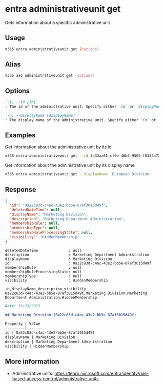 
# entra administrativeunit get

Gets information about a specific administrative unit

## Usage

```sh
m365 entra administrativeunit get [options]
```

## Alias

```sh
m365 aad administrativeunit get [options]
```

## Options

```md definition-list
`-i, --id [id]`
: The id of the administrative unit. Specify either `id` or `displayName` but not both.

`-n, --displayName [displayName]`
: The display name of the administrative unit. Specify either `id` or `displayName` but not both.
```

<Global />

## Examples

Get information about the administrative unit by its id

```sh
m365 entra administrativeunit get --id fc33aa61-cf0e-46b6-9506-f633347202ab
```

Get information about the administrative unit by its display name

```sh
m365 entra administrativeunit get --displayName 'European Division'
```

## Response

<Tabs>
  <TabItem value="JSON">

  ```json
  {
    "id": "0a22c83d-c4ac-43e2-bb5e-87af3015d49f",
    "deletedDateTime": null,
    "displayName": "Marketing Division",
    "description": "Marketing Department Administration",
    "membershipRule": null,
    "membershipType": null,
    "membershipRuleProcessingState": null,
    "visibility": "HiddenMembership"
  }
  ```

  </TabItem>
  <TabItem value="Text">

  ```text
  deletedDateTime              : null
  description                  : Marketing Department Administration
  displayName                  : Marketing Division
  id                           : 0a22c83d-c4ac-43e2-bb5e-87af3015d49f
  membershipRule               : null
  membershipRuleProcessingState: null
  membershipType               : null
  visibility                   : HiddenMembership
  ```

  </TabItem>
  <TabItem value="CSV">

  ```csv
  id,displayName,description,visibility
  0a22c83d-c4ac-43e2-bb5e-87af3015d49f,Marketing Division,Marketing Department Administration,HiddenMembership
  ```

  </TabItem>
  <TabItem value="Markdown">

  ```md
  Date: 10/23/2023

  ## Marketing Division (0a22c83d-c4ac-43e2-bb5e-87af3015d49f)

  Property | Value
  ---------|-------
  id | 0a22c83d-c4ac-43e2-bb5e-87af3015d49f
  displayName | Marketing Division
  description | Marketing Department Administration
  visibility | HiddenMembership
  ```

  </TabItem>
</Tabs>

## More information

- Administrative units: https://learn.microsoft.com/entra/identity/role-based-access-control/administrative-units
